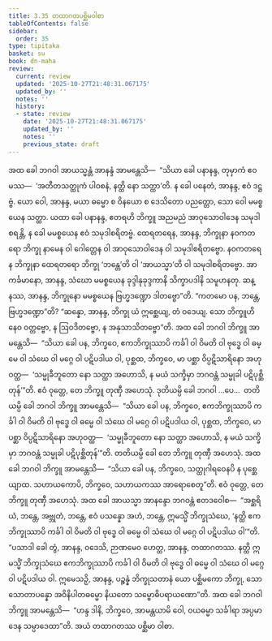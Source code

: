 ```yaml
---
title: 3.35 တထာဂတပစ္ဆိမဝါစာ
tableOfContents: false
sidebar:
  order: 35
type: tipitaka
basket: su
book: dn-maha
review:
  current: review
  updated: '2025-10-27T21:48:31.067175'
  updated_by: ''
  notes: ''
  history:
  - state: review
    date: '2025-10-27T21:48:31.067175'
    updated_by: ''
    notes: ''
    previous_state: draft
---
```



<ReviewStatus review={frontmatter.review} showDetails={true} />

<HypothesisAnnotation frontmatter={frontmatter} />

<DynamicBreadcrumb />

<Division number="216" book="dn-maha" e="ch" v="7" p="126">

<Paragraph number="484" book="dn-maha">
အထ ခေါ ဘဂဝါ အာယသ္မန္တံ အာနန္ဒံ အာမန္တေသိ—  “သိယာ ခေါ ပနာနန္ဒ, တုမှာကံ ဧဝမဿ—  ‘အတီတသတ္ထုကံ ပါဝစနံ, နတ္ထိ နော သတ္ထာ’တိ. န ခေါ ပနေတံ, အာနန္ဒ, ဧဝံ ဒဋ္ဌဗ္ဗံ. ယော ဝေါ, အာနန္ဒ, မယာ ဓမ္မော စ ဝိနယော စ ဒေသိတော ပညတ္တော, သော ဝေါ မမစ္စယေန သတ္ထာ. ယထာ ခေါ ပနာနန္ဒ, ဧတရဟိ ဘိက္ခူ အညမညံ အာဝုသောဝါဒေန သမုဒါစရန္တိ, န ခေါ မမစ္စယေန ဧဝံ သမုဒါစရိတဗ္ဗံ. ထေရတရေန, အာနန္ဒ, ဘိက္ခုနာ နဝကတရော ဘိက္ခု နာမေန ဝါ ဂေါတ္တေန ဝါ အာဝုသောဝါဒေန ဝါ သမုဒါစရိတဗ္ဗော. နဝကတရေန ဘိက္ခုနာ ထေရတရော ဘိက္ခု ‘ဘန္တေ’တိ ဝါ ‘အာယသ္မာ’တိ ဝါ သမုဒါစရိတဗ္ဗော. အာကင်္ခမာနော, အာနန္ဒ, သံဃော မမစ္စယေန ခုဒ္ဒါနုခုဒ္ဒကာနိ သိက္ခာပဒါနိ သမူဟနတု. ဆန္နဿ, အာနန္ဒ, ဘိက္ခုနော မမစ္စယေန ဗြဟ္မဒဏ္ဍော ဒါတဗ္ဗော”တိ. “ကတမော ပန, ဘန္တေ, ဗြဟ္မဒဏ္ဍော”တိ? “ဆန္နော, အာနန္ဒ, ဘိက္ခု ယံ ဣစ္ဆေယျ, တံ ဝဒေယျ. သော ဘိက္ခူဟိ နေဝ ဝတ္တဗ္ဗော, န ဩဝဒိတဗ္ဗော, န အနုသာသိတဗ္ဗော”တိ.
</Paragraph>

</Division>
<Division number="217" book="dn-maha" e="ch" v="7" p="127">

<Paragraph number="485" book="dn-maha">
အထ ခေါ ဘဂဝါ ဘိက္ခူ အာမန္တေသိ—  “သိယာ ခေါ ပန, ဘိက္ခဝေ, ဧကဘိက္ခုဿာပိ ကင်္ခါ ဝါ ဝိမတိ ဝါ ဗုဒ္ဓေ ဝါ ဓမ္မေ ဝါ သံဃေ ဝါ မဂ္ဂေ ဝါ ပဋိပဒါယ ဝါ, ပုစ္ဆထ, ဘိက္ခဝေ, မာ ပစ္ဆာ ဝိပ္ပဋိသာရိနော အဟုဝတ္ထ—  ‘သမ္မုခီဘူတော နော သတ္ထာ အဟောသိ, န မယံ သက္ခိမှာ ဘဂဝန္တံ သမ္မုခါ ပဋိပုစ္ဆိတုန်’”တိ. ဧဝံ ဝုတ္တေ, တေ ဘိက္ခူ တုဏှီ အဟေသုံ. ဒုတိယမ္ပိ ခေါ ဘဂဝါ …ပေ…  တတိယမ္ပိ ခေါ ဘဂဝါ ဘိက္ခူ အာမန္တေသိ—  “သိယာ ခေါ ပန, ဘိက္ခဝေ, ဧကဘိက္ခုဿာပိ ကင်္ခါ ဝါ ဝိမတိ ဝါ ဗုဒ္ဓေ ဝါ ဓမ္မေ ဝါ သံဃေ ဝါ မဂ္ဂေ ဝါ ပဋိပဒါယ ဝါ, ပုစ္ဆထ, ဘိက္ခဝေ, မာ ပစ္ဆာ ဝိပ္ပဋိသာရိနော အဟုဝတ္ထ—  ‘သမ္မုခီဘူတော နော သတ္ထာ အဟောသိ, န မယံ သက္ခိမှာ ဘဂဝန္တံ သမ္မုခါ ပဋိပုစ္ဆိတုန်’”တိ. တတိယမ္ပိ ခေါ တေ ဘိက္ခူ တုဏှီ အဟေသုံ. အထ ခေါ ဘဂဝါ ဘိက္ခူ အာမန္တေသိ—  “သိယာ ခေါ ပန, ဘိက္ခဝေ, သတ္ထုဂါရဝေနပိ န ပုစ္ဆေယျာထ. သဟာယကောပိ, ဘိက္ခဝေ, သဟာယကဿ အာရောစေတူ”တိ. ဧဝံ ဝုတ္တေ, တေ ဘိက္ခူ တုဏှီ အဟေသုံ. အထ ခေါ အာယသ္မာ အာနန္ဒော ဘဂဝန္တံ ဧတဒဝေါစ—  “အစ္ဆရိယံ, ဘန္တေ, အဗ္ဘုတံ, ဘန္တေ, ဧဝံ ပသန္နော အဟံ, ဘန္တေ, ဣမသ္မိံ ဘိက္ခုသံဃေ, ‘နတ္ထိ ဧကဘိက္ခုဿာပိ ကင်္ခါ ဝါ ဝိမတိ ဝါ ဗုဒ္ဓေ ဝါ ဓမ္မေ ဝါ သံဃေ ဝါ မဂ္ဂေ ဝါ ပဋိပဒါယ ဝါ’”တိ. “ပသာဒါ ခေါ တွံ, အာနန္ဒ, ဝဒေသိ, ဉာဏမေဝ ဟေတ္ထ, အာနန္ဒ, တထာဂတဿ. နတ္ထိ ဣမသ္မိံ ဘိက္ခုသံဃေ ဧကဘိက္ခုဿာပိ ကင်္ခါ ဝါ ဝိမတိ ဝါ ဗုဒ္ဓေ ဝါ ဓမ္မေ ဝါ သံဃေ ဝါ မဂ္ဂေ ဝါ ပဋိပဒါယ ဝါ. ဣမေသဉှိ, အာနန္ဒ, ပဉ္စန္နံ ဘိက္ခုသတာနံ ယော ပစ္ဆိမကော ဘိက္ခု, သော သောတာပန္နော အဝိနိပါတဓမ္မော နိယတော သမ္ဗောဓိပရာယဏော”တိ.
</Paragraph>

</Division>
<Division number="218" book="dn-maha" e="ch" v="7" p="128">

<Paragraph number="486" book="dn-maha">
အထ ခေါ ဘဂဝါ ဘိက္ခူ အာမန္တေသိ—  “ဟန္ဒ ဒါနိ, ဘိက္ခဝေ, အာမန္တယာမိ ဝေါ, ဝယဓမ္မာ သင်္ခါရာ အပ္ပမာဒေန သမ္ပာဒေထာ”တိ. အယံ တထာဂတဿ ပစ္ဆိမာ ဝါစာ.
</Paragraph>
</Division>